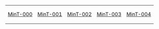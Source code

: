 {| class="wikitable sortable" style="width: auto; text-align: center; font-size: smaller; table-layout: fixed;"
|- style="background-color: #ffcfcf"
| [[MinT-000]]
| [[MinT-001]]
| [[MinT-002]]
| [[MinT-003]]
| [[MinT-004]]
|}



